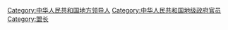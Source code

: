 [[Category:中华人民共和国地方领导人|Category:中华人民共和国地方领导人]]
[[Category:中华人民共和国地级政府官员|Category:中华人民共和国地级政府官员]]
[[Category:盟长|Category:盟长]]